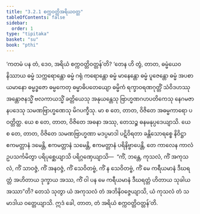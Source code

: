 ```yaml
---
title: "3.2.1 စက္ကဝတ္တိအရိယဝတ္တ"
tableOfContents: false
sidebar:
  order: 1
type: "tipitaka"
basket: "su"
book: "pthi"
---
```



<DynamicBreadcrumb />

<Division number="84" book="pthi">

<Paragraph number="190" book="pthi">
‘ကတမံ ပန တံ, ဒေဝ, အရိယံ စက္ကဝတ္တိဝတ္တန်’တိ? ‘တေန ဟိ တွံ, တာတ, ဓမ္မံယေဝ နိဿာယ ဓမ္မံ သက္ကရောန္တော ဓမ္မံ ဂရုံ ကရောန္တော ဓမ္မံ မာနေန္တော ဓမ္မံ ပူဇေန္တော ဓမ္မံ အပစာယမာနော ဓမ္မဒ္ဓဇော ဓမ္မကေတု ဓမ္မာဓိပတေယျော ဓမ္မိကံ ရက္ခာဝရဏဂုတ္တိံ သံဝိဒဟဿု အန္တောဇနသ္မိံ ဗလကာယသ္မိံ ခတ္တိယေသု အနုယန္တေသု ဗြာဟ္မဏဂဟပတိကေသု နေဂမဇာနပဒေသု သမဏဗြာဟ္မဏေသု မိဂပက္ခီသု. မာ စ တေ, တာတ, ဝိဇိတေ အဓမ္မကာရော ပဝတ္တိတ္ထ. ယေ စ တေ, တာတ, ဝိဇိတေ အဓနာ အဿု, တေသဉ္စ ဓနမနုပ္ပဒေယျာသိ. ယေ စ တေ, တာတ, ဝိဇိတေ သမဏဗြာဟ္မဏာ မဒပ္ပမာဒါ ပဋိဝိရတာ ခန္တိသောရစ္စေ နိဝိဋ္ဌာ ဧကမတ္တာနံ ဒမေန္တိ, ဧကမတ္တာနံ သမေန္တိ, ဧကမတ္တာနံ ပရိနိဗ္ဗာပေန္တိ, တေ ကာလေန ကာလံ ဥပသင်္ကမိတွာ ပရိပုစ္ဆေယျာသိ ပရိဂ္ဂဏှေယျာသိ—  “ကိံ, ဘန္တေ, ကုသလံ, ကိံ အကုသလံ, ကိံ သာဝဇ္ဇံ, ကိံ အနဝဇ္ဇံ, ကိံ သေဝိတဗ္ဗံ, ကိံ န သေဝိတဗ္ဗံ, ကိံ မေ ကရီယမာနံ ဒီဃရတ္တံ အဟိတာယ ဒုက္ခာယ အဿ, ကိံ ဝါ ပန မေ ကရီယမာနံ ဒီဃရတ္တံ ဟိတာယ သုခါယ အဿာ”တိ? တေသံ သုတွာ ယံ အကုသလံ တံ အဘိနိဝဇ္ဇေယျာသိ, ယံ ကုသလံ တံ သမာဒါယ ဝတ္တေယျာသိ. ဣဒံ ခေါ, တာတ, တံ အရိယံ စက္ကဝတ္တိဝတ္တန်’တိ.
</Paragraph>
</Division>
